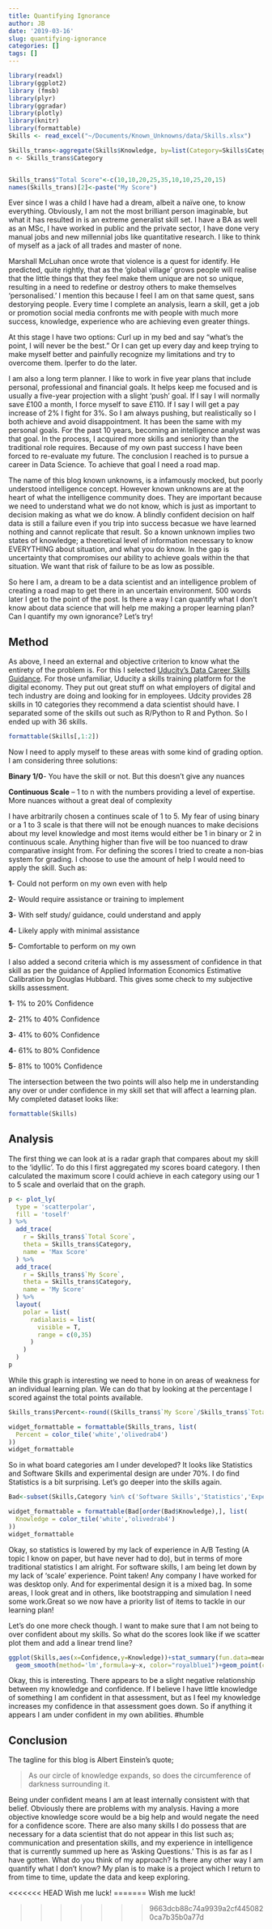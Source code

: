```yaml
---
title: Quantifying Ignorance
author: JB
date: '2019-03-16'
slug: quantifying-ignorance
categories: []
tags: []
---
```


```r
library(readxl)
library(ggplot2)
library (fmsb)
library(plyr)
library(ggradar)
library(plotly)
library(knitr)
library(formattable)
Skills <- read_excel("~/Documents/Known_Unknowns/data/Skills.xlsx")

Skills_trans<-aggregate(Skills$Knowledge, by=list(Category=Skills$Category), FUN=sum)
n <- Skills_trans$Category


Skills_trans$"Total Score"<-c(10,10,20,25,35,10,10,25,20,15)
names(Skills_trans)[2]<-paste("My Score")
```

Ever since I was a child I have had a dream, albeit a naïve one, to know everything. Obviously, I am not the most brilliant person imaginable, but what it has resulted in is an extreme generalist skill set. I have a BA as well as an MSc, I have worked in public and the private sector, I have done very manual jobs and new millennial jobs like quantitative research. I like to think of myself as a jack of all trades and master of none. 

Marshall McLuhan once wrote that violence is a quest for identify. He predicted, quite rightly, that as the ‘global village’ grows people will realise that the little things that they feel make them unique are not so unique, resulting in a need to redefine or destroy others to make themselves ‘personalised.’ I mention this because I feel I am on that same quest, sans destorying people. Every time I complete an analysis, learn a skill, get a job or promotion social media confronts me with people with much more success, knowledge, experience who are achieving even greater things. 

At this stage I have two options: Curl up in my bed and say "what’s the point, I will never be the best." Or I can get up every day and keep trying to make myself better and painfully recognize my limitations and try to overcome them. Iperfer to do the later.

I am also a long term planner. I like to work in five year plans that include personal, professional and financial goals. It helps keep me focused and is usually a five-year projection with a slight ‘push’ goal. If I say I will normally save £100 a month, I force myself to save £110. If I say I will get a pay increase of 2% I fight for 3%. So I am always pushing, but realistically so I both achieve and avoid disappointment. It has been the same with my personal goals. For the past 10 years, becoming an intelligence analyst was that goal. In the process, I acquired more skills and seniority than the traditional role requires. Because of my own past success I have been forced to re-evaluate my future. The conclusion I reached is to pursue a career in Data Science. To achieve that goal I need a road map.

The name of this blog known unknowns, is a infamously mocked, but poorly understood intelligence concept. However known unknowns are at the heart of what the intelligence community does. They are important because we need to understand what we do not know, which is just as important to decision making as what we do know. A blindly confident decision on half data is still a failure even if you trip into success becasue we have learned nothing and cannot replicate that result. So a known unknown implies two states of knowledge; a theoretical level of information necessary to know EVERYTHING about situation, and what you do know. In the gap is uncertainty that compromises our ability to achieve goals within the that situation. We want that risk of failure to be as low as possible.

So here I am, a dream to be a data scientist and an intelligence problem of creating a road map to get there in an uncertain environment. 500 words later I get to the point of the post. Is there a way I can quantify what I don’t know about data science that will help me making a proper learning plan? Can I quantify my own ignorance? Let’s try!

## Method

As above, I need an external and objective criterion to know what the entirety of the problem is. For this I selected [Uducity’s Data Career Skills Guidance](https://1onjea25cyhx3uvxgs4vu325-wpengine.netdna-ssl.com/wp-content/uploads/2018/01/Data-Career-Skills-Checklist.pdf). For those unfamiliar, Uducity a skills training platform for the digital economy. They put out great stuff on what employers of digital and tech industry are doing and looking for in employees. Udcity provides 28 skills in 10 categories they recommend a data scientist should have. I separated some of the skills out such as R/Python to R and Python. So I ended up with 36 skills.

```r
formattable(Skills[,1:2])
```

Now I need to apply myself to these areas with some kind of grading option. I am considering three solutions:

**Binary 1/0**- You have the skill or not. But this doesn’t give any nuances

**Continuous Scale** – 1 to n with the numbers providing a level of expertise. More nuances without a great deal of complexity

I have arbitrarily chosen a continues scale of 1 to 5. My fear of using binary or a 1 to 3 scale is that there will not be enough nuances to make decisions about my level knowledge and most items would either be 1 in binary or 2 in continuous scale. Anything higher than five will be too nuanced to draw comparative insight from. For defining the scores I tried to create a non-bias system for grading. I choose to use the amount of help I would need to apply the skill. Such as:

**1**-	Could not perform on my own even with help

**2**-	Would require assistance or training to implement

**3**-	With self study/ guidance, could understand and apply

**4**-	Likely apply with minimal assistance

**5**-	Comfortable to perform on my own 

I also added a second criteria which is my assessment of confidence in that skill as per the guidance of Applied Information Economics Estimative Calibration by Douglas Hubbard. This gives some check to my subjective skills assessment.

**1**-	1% to 20% Confidence

**2**-	21% to 40% Confidence

**3**-	41% to 60% Confidence

**4**-	61% to 80% Confidence

**5**-	81% to 100% Confidence

The intersection between the two points will also help me in understanding any over or under confidence in my skill set that will affect a learning plan. My completed dataset looks like:

```r
formattable(Skills)
```

## Analysis

The first thing we can look at is a radar graph that compares about my skill to the ‘idyllic’. To do this I first aggregated my scores board category. I then calculated the maximum score I could achieve in each category using our 1 to 5 scale and overlaid that on the graph.

```r
p <- plot_ly(
  type = 'scatterpolar',
  fill = 'toself'
) %>%
  add_trace(
    r = Skills_trans$`Total Score`,
    theta = Skills_trans$Category,
    name = 'Max Score'
  ) %>%
  add_trace(
    r = Skills_trans$`My Score`,
    theta = Skills_trans$Category,
    name = 'My Score'
  ) %>%
  layout(
    polar = list(
      radialaxis = list(
        visible = T,
        range = c(0,35)
      )
    )
  )
p
```

While this graph is interesting we need to hone in on areas of weakness for an individual learning plan. We can do that by looking at the percentage I scored against the total points available. 

```r
Skills_trans$Percent<-round((Skills_trans$`My Score`/Skills_trans$`Total Score`)*100,2)

widget_formattable = formattable(Skills_trans, list(
  Percent = color_tile('white','olivedrab4')
))
widget_formattable
```

So in what board categories am I under developed? It looks like Statistics and Software Skills and experimental design are under 70%. I do find Statistics is a bit surprising. Let’s go deeper into the skills again.

```r
Bad<-subset(Skills,Category %in% c('Software Skills','Statistics','Experiment Design'))

widget_formattable = formattable(Bad[order(Bad$Knowledge),], list(
  Knowledge = color_tile('white','olivedrab4')
))
widget_formattable
```

Okay, so statistics is lowered by my lack of experience in A/B Testing (A topic I know on paper, but have never had to do), but in terms of more traditional statistics I am alright. For software skills, I am being let down by my lack of 'scale' experience. Point taken! Any company I have worked for was desktop only. And for experimental design it is a mixed bag. In some areas, I look great and in others, like bootstrapping and simulation I need some work.Great so we now have a priority list of items to tackle in our learning plan!

Let's do one more check though. I want to make sure that I am not being to over confident about my skills. So what do the scores look like if we scatter plot them and add a linear trend line?

```r
ggplot(Skills,aes(x=Confidence,y=Knowledge))+stat_summary(fun.data=mean_cl_normal) + 
  geom_smooth(method='lm',formula=y~x, color="royalblue1")+geom_point(color="red2")+theme_classic()
```

Okay, this is interesting. There appears to be a slight negative relationship between my knowledge and confidence. If I believe I have little knowledge of something I am confident in that assessment, but as I feel my knowledge increases my confidence in that assessment goes down. So if anything it appears I am under confident in my own abilities. #humble

## Conclusion

The tagline for this blog is Albert Einstein’s quote;

>As our circle of knowledge expands, so does the circumference of darkness surrounding it.

Being under confident means I am at least internally consistent with that belief. Obviously there are problems with my analysis. Having a more objective knowledge score would be a big help and would negate the need for a confidence score. There are also many skills I do possess that are necessary for a data scientist that do not appear in this list such as; communication and presentation skills, and my experience in intelligence that is currently summed up here as ‘Asking Questions.’ This is as far as I have gotten. What do you think of my approach? Is there any other way I am quantify what I don’t know? My plan is to make is a project which I return to from time to time, update the data and keep exploring. 

<<<<<<< HEAD
Wish me luck!
=======
Wish me luck!

>>>>>>> 9663dcb88c74a9939a2cf4450820ca7b35b0a77d
